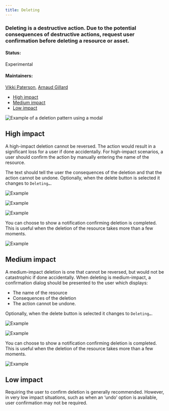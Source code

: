 ```yaml
---
title: Deleting
---
```


### Deleting is a destructive action. Due to the potential consequences of destructive actions, request user confirmation before deleting a resource or asset.

#### Status:

Experimental

#### Maintainers:

[Vikki Paterson](https://github.ibm.com/VICTORIA), [Arnaud Gillard](https://github.ibm.com/Arnaud-Gillard)


<AnchorLinks>

- [High impact](#high-impact)
- [Medium impact](#medium-impact)
- [Low impact](#low-impact)

</AnchorLinks>

<ImageComponent cols="8" caption="Example of a deletion pattern using a modal">

![Example of a deletion pattern using a modal](images/1.png)

</ImageComponent>

## High impact

A high-impact deletion cannot be reversed. The action would result in a significant loss for a user if done accidentally. For high-impact scenarios, a user should confirm the action by manually entering the name of the resource.

The text should tell the user the consequences of the deletion and that the action cannot be undone. Optionally, when the delete button is selected it changes to `Deleting…`.

<ImageComponent cols="8">

![Example](images/2.png)

</ImageComponent>

<ImageComponent cols="8">

![Example](images/3.png)

</ImageComponent>

<ImageComponent cols="8">

![Example](images/4.png)

</ImageComponent>

You can choose to show a notification confirming deletion is completed. This is useful when the deletion of the resource takes more than a few moments.

<ImageComponent cols="8">

![Example](images/5.png)

</ImageComponent>

## Medium impact

A medium-impact deletion is one that cannot be reversed, but would not be catastrophic if done accidentally. When deleting is medium-impact, a confirmation dialog should be presented to the user which displays:

* The name of the resource
* Consequences of the deletion
* The action cannot be undone.

Optionally, when the delete button is selected it changes to `Deleting…`.

<ImageComponent cols="8">

![Example](images/6.png)

</ImageComponent>

<ImageComponent cols="8">

![Example](images/7.png)

</ImageComponent>

You can choose to show a notification confirming deletion is completed. This is useful when the deletion of the resource takes more than a few moments.

<ImageComponent cols="8">

![Example](images/8.png)

</ImageComponent>


## Low impact

Requiring the user to confirm deletion is generally recommended. However, in very low impact situations, such as when an ‘undo’ option is available, user confirmation may not be required.

